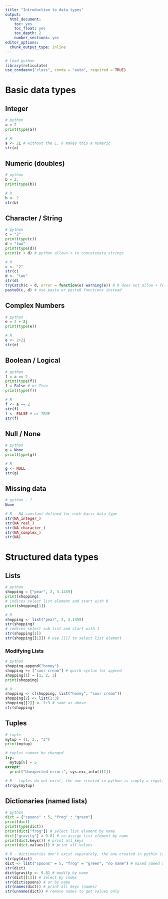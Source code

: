 ```yaml
---
title: "Introduction to data types"
output:
  html_document:
    toc: yes
    toc_float: yes
    toc_depth: 2
    number_sections: yes
editor_options:
  chunk_output_type: inline
---
```



```r
# load python
library(reticulate)
use_condaenv("class", conda = "auto", required = TRUE)
```

# Basic data types

## Integer

```python
# python
a = 2
print(type(a))
```

```r
# R
a <- 2L # without the L, R makes this a numeric
str(a)
```

## Numeric (doubles)

```python
# python
b = 2.
print(type(b))
```

```r
# R
b <- 2
str(b)
```

## Character / String

```python
# python
c = "2"
print(type(c))
d = "two"
print(type(d))
print(c + d) # python allows + to concatenate strings
```

```r
# R
c <- "2"
str(c)
d <- "two"
str(d)
tryCatch(c + d, error = function(e) warning(e)) # R does not allow + for strings
paste0(c, d) # use paste or paste0 functions instead
```

## Complex Numbers

```python
# python
e = 2 + 2j
print(type(e))
```

```r
# R
e <- 2+2i
str(e)
```

## Boolean / Logical

```python
# python
f = a == 2
print(type(f))
f = False # or True
print(type(f))
```

```r
# R
f <- a == 2
str(f)
f <- FALSE # or TRUE
str(f)
```

## Null / None

```python
# python
g = None
print(type(g))
```

```r
# R
g <- NULL
str(g)
```

## Missing data

```python
# python - ?
None
```

```r
# R - NA constant defined for each basic data type
str(NA_integer_)
str(NA_real_)
str(NA_character_)
str(NA_complex_)
str(NA)
```


# Structured data types

## Lists

```python
# python
shopping = ["pear", 2, 3.1459]
print(shopping)
# indices select list element and start with 0
print(shopping[1]) 
```

```r
# R
shopping <- list("pear", 2, 3.1459)
str(shopping)
# indices select sub list and start with 1
str(shopping[1])
str(shopping[[1]]) # use [[]] to select list element
```

### Modifying Lists

```python
# python
shopping.append("honey") 
shopping += ["sour cream"] # quick syntax for append
shopping[1] = [1, 2, 3] 
print(shopping)
```

```r
# R
shopping <- c(shopping, list("honey", "sour cream")) 
shopping[2] <- list(1:3) 
shopping[[2]] <- 1:3 # same as above
str(shopping)
```

## Tuples

```python
# tuple
mytup = (1, 2., "3")
print(mytup)

# tuples cannot be changed
try: 
  mytup[0] = 5
except:
  print("Unexpected error:", sys.exc_info()[1])
```

```r
# R - tuples do not exist, the one created in python is simply a regular list
str(py$mytup)
```

## Dictionaries (named lists)

```python
# python
dict = {"spoons" : 5, "frog" : "green"}
print(dict)
print(type(dict))
print(dict["frog"]) # select list element by name
dict["gravity"] = 9.81 # re-assign list element by name
print(dict.keys()) # print all keys
print(dict.values()) # print all values
```


```r
# R - dictionaries don't exist separately, the one created in pythin is simply a named list
str(py$dict)
dict <- list("spoons" = 5, "frog" = "green", "no name") # mixed named and unnamed lists supported
str(dict)
dict$gravity <- 9.81 # modify by name
str(dict[[1]]) # select by index
str(dict$spoons) # or by name
str(names(dict)) # print all keys (names)
str(unname(dict)) # remove names to get values only
```
